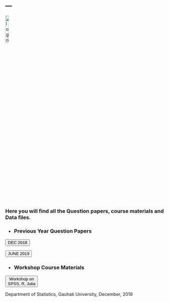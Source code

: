 ---
---

<link rel="stylesheet" href="mystyle.css" type="text/css">

<a href="index.html">
  <img src="images/logo.png" alt="logo"  style="width:15%;">
</a>


<h3>  Here you will find all the Question papers, course materials and Data files. </h3>

<!-- Add icon library -->
<link rel="stylesheet" href="https://cdnjs.cloudflare.com/ajax/libs/font-awesome/4.7.0/css/font-awesome.min.css">

<!-- Auto width -->

<h3> + Previous Year Question Papers</h3>

<a href="/files/SEC_dec_2019.zip" download>
<button class="btn"><i class="fa fa-download"></i> DEC 2018 </button>
</a>

<a href="/files/SEC_jun_2019.zip" download>
<button class="btn"><i class="fa fa-download"></i> JUNE 2019 </button>
</a>

<h3> + Workshop Course Materials </h3>

<a href="/files/GU_SPSS_R_Julia_Workshop_Material.zip" download>
<button class="btn"><i class="fa fa-download"></i> Workshop on  <br> SPSS, R, Julia </button>
</a> 

Department of Statistics, Gauhati University, December, 2019
